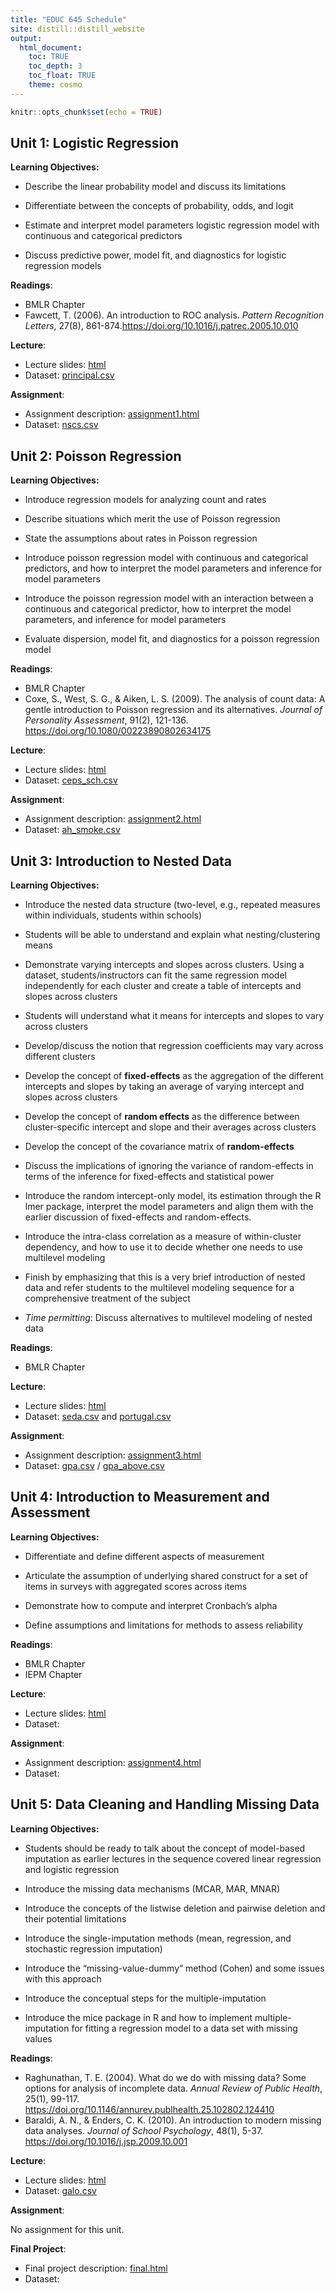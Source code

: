 ```yaml
---
title: "EDUC 645 Schedule"
site: distill::distill_website
output:
  html_document:
    toc: TRUE
    toc_depth: 3
    toc_float: TRUE
    theme: cosmo
---
```


```r
knitr::opts_chunk$set(echo = TRUE)
```


## Unit 1: Logistic Regression

**Learning Objectives:** 

- Describe the linear probability model and discuss its limitations

- Differentiate between the concepts of probability, odds, and logit

- Estimate and interpret model parameters logistic regression model with continuous and categorical predictors

- Discuss predictive power, model fit, and diagnostics for logistic regression models

**Readings**:

 * BMLR Chapter
 * Fawcett, T. (2006). An introduction to ROC analysis. *Pattern Recognition Letters*, 27(8), 861-874.[https://doi.org/10.1016/j.patrec.2005.10.010](https://www.sciencedirect.com/science/article/abs/pii/S016786550500303X)

**Lecture**:

 * Lecture slides: [html](./slides/EDUC645_log_regression.html)
 * Dataset: [principal.csv](./data/principal.csv)

**Assignment**:

 * Assignment description: [assignment1.html](./assignments/assignment1.html)
 * Dataset: [nscs.csv](./data/nscs.csv)

## Unit 2: Poisson Regression

**Learning Objectives:** 

- Introduce regression models for analyzing count and rates

-	Describe situations which merit the use of Poisson regression

-	State the assumptions about rates in Poisson regression

- Introduce poisson regression model with continuous and categorical predictors, and how to interpret the model parameters and inference for model parameters

- Introduce the poisson regression model with an interaction between a continuous and categorical predictor, how to interpret the model parameters, and inference for model parameters

- Evaluate dispersion, model fit, and diagnostics for a poisson regression model

**Readings**: 

 * BMLR Chapter
 * Coxe, S., West, S. G., & Aiken, L. S. (2009). The analysis of count data: A gentle introduction to Poisson regression and its alternatives. *Journal of Personality Assessment*, 91(2), 121-136. [https://doi.org/10.1080/00223890802634175](https://doi-org.libproxy.uoregon.edu/10.1080/00223890802634175)
 
**Lecture**:

 * Lecture slides: [html](./slides/EDUC645_poisson_regression.html)
 * Dataset: [ceps_sch.csv](./data/ceps_sch.csv)

**Assignment**:

 * Assignment description: [assignment2.html](./assignments/assignment2.html)
 * Dataset: [ah_smoke.csv](./data/ah_smoke.csv)


## Unit 3: Introduction to Nested Data

**Learning Objectives:** 

- Introduce the nested data structure (two-level, e.g., repeated measures within individuals, students within schools)

- Students will be able to understand and explain what nesting/clustering means

- Demonstrate varying intercepts and slopes across clusters. Using a dataset, students/instructors can fit the same regression model independently for each cluster and create a table of intercepts and slopes across clusters

- Students will understand what it means for intercepts and slopes to vary across clusters

- Develop/discuss the notion that regression coefficients may vary across different clusters

- Develop the concept of **fixed-effects** as the aggregation of the different intercepts and slopes by taking an average of varying intercept and slopes across clusters

- Develop the concept of **random effects** as the difference between cluster-specific intercept and slope and their averages across clusters

- Develop the concept of the covariance matrix of **random-effects**

- Discuss the implications of ignoring the variance of random-effects in terms of the inference for fixed-effects and statistical power

- Introduce the random intercept-only model, its estimation through the R lmer package, interpret the model parameters and align them with the earlier discussion of fixed-effects
and random-effects.

- Introduce the intra-class correlation as a measure of within-cluster dependency, and how to use it to decide whether one needs to use multilevel modeling

- Finish by emphasizing that this is a very brief introduction of nested data and refer students to the multilevel modeling sequence for a comprehensive treatment of the
subject

- *Time permitting*: Discuss alternatives to multilevel modeling of nested data

**Readings**: 
 
 * BMLR Chapter
 
**Lecture**:

 * Lecture slides: [html](./slides/EDUC645_nested_data.html)
 * Dataset: [seda.csv](./data/seda.csv) and [portugal.csv](./data/portugal.csv)

**Assignment**:

 * Assignment description: [assignment3.html](./assignments/assignment3.html)
 * Dataset: [gpa.csv](./data/gpa.csv) / [gpa_above.csv](./data/gpa_above.csv)


## Unit 4: Introduction to Measurement and Assessment

**Learning Objectives:** 

- Differentiate and define different aspects of measurement

- Articulate the assumption of underlying shared construct for a set of items in surveys with aggregated scores across items

- Demonstrate how to compute and interpret Cronbach's alpha

 * Define assumptions and limitations for methods to assess reliability

**Readings**: 

 * BMLR Chapter
 * IEPM Chapter

**Lecture**:

 * Lecture slides: [html](./slides/EDUC645_measure_assess.html)
 * Dataset:
 
**Assignment**:

 * Assignment description: [assignment4.html](./assignments/assignment4.html)
 * Dataset: 

## Unit 5: Data Cleaning and Handling Missing Data

**Learning Objectives:** 

- Students should be ready to talk about the concept of model-based imputation as earlier lectures in the sequence covered linear regression and logistic regression

- Introduce the missing data mechanisms (MCAR, MAR, MNAR)

- Introduce the concepts of the listwise deletion and pairwise deletion and their potential limitations

- Introduce the single-imputation methods (mean, regression, and stochastic regression imputation)

- Introduce the "missing-value-dummy" method (Cohen) and some issues with this approach

- Introduce the conceptual steps for the multiple-imputation

- Introduce the mice package in R and how to implement multiple-imputation for fitting a regression model to a data set with missing values


**Readings**: 
  
  * Raghunathan, T. E. (2004). What do we do with missing data? Some options for analysis of incomplete data. *Annual Review of Public Health*, 25(1), 99-117. [https://doi.org/10.1146/annurev.publhealth.25.102802.124410](https://pubmed.ncbi.nlm.nih.gov/15015914/)
  * Baraldi, A. N., & Enders, C. K. (2010). An introduction to modern missing data analyses. *Journal of School Psychology*, 48(1), 5-37. [https://doi.org/10.1016/j.jsp.2009.10.001](https://pubmed.ncbi.nlm.nih.gov/20006986/)

**Lecture**:

 * Lecture slides: [html](./slides/EDUC645_cleaning_missing.html)
 * Dataset: [galo.csv](./data/galo.csv)
 
**Assignment**:

No assignment for this unit.

**Final Project**:

 * Final project description: [final.html](./assignments/final.html)
 * Dataset: 

